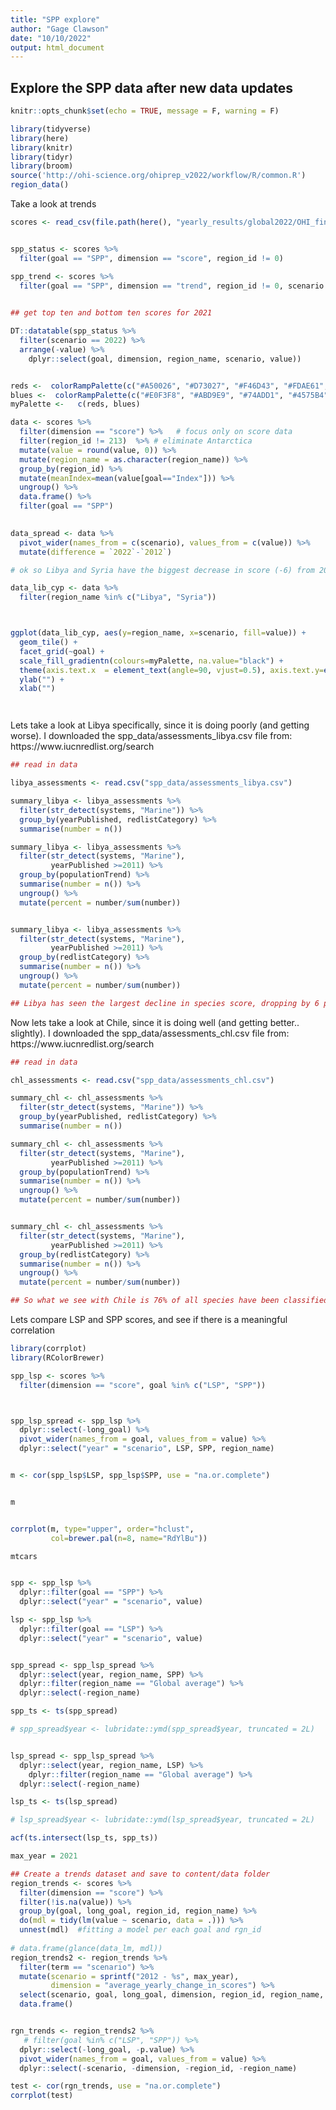 ```yaml
---
title: "SPP explore"
author: "Gage Clawson"
date: "10/10/2022"
output: html_document
---
```


## Explore the SPP data after new data updates

```r
knitr::opts_chunk$set(echo = TRUE, message = F, warning = F)

library(tidyverse)
library(here)
library(knitr)
library(tidyr)
library(broom)
source('http://ohi-science.org/ohiprep_v2022/workflow/R/common.R')
region_data()
```


Take a look at trends


```r


scores <- read_csv(file.path(here(), "yearly_results/global2022/OHI_final_formatted_scores_2022-10-05.csv"))


spp_status <- scores %>%
  filter(goal == "SPP", dimension == "score", region_id != 0) 

spp_trend <- scores %>%
  filter(goal == "SPP", dimension == "trend", region_id != 0, scenario == 2022)
  

## get top ten and bottom ten scores for 2021

DT::datatable(spp_status %>%
  filter(scenario == 2022) %>%
  arrange(-value) %>%
    dplyr::select(goal, dimension, region_name, scenario, value))


reds <-  colorRampPalette(c("#A50026", "#D73027", "#F46D43", "#FDAE61", "#FEE090"), space="Lab")(65)
blues <-  colorRampPalette(c("#E0F3F8", "#ABD9E9", "#74ADD1", "#4575B4", "#313695"))(35)
myPalette <-   c(reds, blues)

data <- scores %>%
  filter(dimension == "score") %>%   # focus only on score data
  filter(region_id != 213)  %>% # eliminate Antarctica
  mutate(value = round(value, 0)) %>%
  mutate(region_name = as.character(region_name)) %>%
  group_by(region_id) %>% 
  mutate(meanIndex=mean(value[goal=="Index"])) %>%
  ungroup() %>%
  data.frame() %>%
  filter(goal == "SPP")
  

data_spread <- data %>%
  pivot_wider(names_from = c(scenario), values_from = c(value)) %>% 
  mutate(difference = `2022`-`2012`)

# ok so Libya and Syria have the biggest decrease in score (-6) from 2012 to 2021.. lets look into this

data_lib_cyp <- data %>%
  filter(region_name %in% c("Libya", "Syria"))



ggplot(data_lib_cyp, aes(y=region_name, x=scenario, fill=value)) + 
  geom_tile() +
  facet_grid(~goal) + 
  scale_fill_gradientn(colours=myPalette, na.value="black") +
  theme(axis.text.x  = element_text(angle=90, vjust=0.5), axis.text.y=element_text(size=10)) +
  ylab("") + 
  xlab("")




```


Lets take a look at Libya specifically, since it is doing poorly (and getting worse). I downloaded the spp_data/assessments_libya.csv file from: https://www.iucnredlist.org/search

```r
## read in data

libya_assessments <- read.csv("spp_data/assessments_libya.csv")

summary_libya <- libya_assessments %>%
  filter(str_detect(systems, "Marine")) %>%
  group_by(yearPublished, redlistCategory) %>%
  summarise(number = n())

summary_libya <- libya_assessments %>%
  filter(str_detect(systems, "Marine"),
         yearPublished >=2011) %>%
  group_by(populationTrend) %>%
  summarise(number = n()) %>%
  ungroup() %>%
  mutate(percent = number/sum(number))


summary_libya <- libya_assessments %>%
  filter(str_detect(systems, "Marine"),
         yearPublished >=2011) %>%
  group_by(redlistCategory) %>%
  summarise(number = n()) %>%
  ungroup() %>%
  mutate(percent = number/sum(number))

## Libya has seen the largest decline in species score, dropping by 6 points. This is a concerning trend, especially considering that Libya has the third worst species subgoal score for 2021. Over the past 10 years, only 4% of the species assessed in Libya have increasing population trends, while 25% are decreasing, according to the IUCN Red List. However, there still remain many data gaps with 7% of the assessed species being data deficient, and nearly 50% with unknown population trends. 
```


Now lets take a look at Chile, since it is doing well (and getting better.. slightly). I downloaded the spp_data/assessments_chl.csv file from: https://www.iucnredlist.org/search

```r
## read in data

chl_assessments <- read.csv("spp_data/assessments_chl.csv")

summary_chl <- chl_assessments %>%
  filter(str_detect(systems, "Marine")) %>%
  group_by(yearPublished, redlistCategory) %>%
  summarise(number = n())

summary_chl <- chl_assessments %>%
  filter(str_detect(systems, "Marine"),
         yearPublished >=2011) %>%
  group_by(populationTrend) %>%
  summarise(number = n()) %>%
  ungroup() %>%
  mutate(percent = number/sum(number))


summary_chl <- chl_assessments %>%
  filter(str_detect(systems, "Marine"),
         yearPublished >=2011) %>%
  group_by(redlistCategory) %>%
  summarise(number = n()) %>%
  ungroup() %>%
  mutate(percent = number/sum(number)) 

## So what we see with Chile is 76% of all species have been classified as least concern, and nearly equal amounts of species have increasing/decreasing population trends. This seems to match up pretty well with its slight positive trend (+1 point over 10 years of data). 
```


Lets compare LSP and SPP scores, and see if there is a meaningful correlation

```r
library(corrplot)
library(RColorBrewer)

spp_lsp <- scores %>%
  filter(dimension == "score", goal %in% c("LSP", "SPP")) 



spp_lsp_spread <- spp_lsp %>%
  dplyr::select(-long_goal) %>%
  pivot_wider(names_from = goal, values_from = value) %>% 
  dplyr::select("year" = "scenario", LSP, SPP, region_name)


m <- cor(spp_lsp$LSP, spp_lsp$SPP, use = "na.or.complete")


m


corrplot(m, type="upper", order="hclust",
         col=brewer.pal(n=8, name="RdYlBu"))

mtcars


spp <- spp_lsp %>%
  dplyr::filter(goal == "SPP") %>% 
  dplyr::select("year" = "scenario", value)

lsp <- spp_lsp %>%
  dplyr::filter(goal == "LSP") %>% 
  dplyr::select("year" = "scenario", value)


spp_spread <- spp_lsp_spread %>%
  dplyr::select(year, region_name, SPP) %>%
  dplyr::filter(region_name == "Global average") %>%
  dplyr::select(-region_name)

spp_ts <- ts(spp_spread)

# spp_spread$year <- lubridate::ymd(spp_spread$year, truncated = 2L)


lsp_spread <- spp_lsp_spread %>%
  dplyr::select(year, region_name, LSP) %>%
    dplyr::filter(region_name == "Global average") %>%
  dplyr::select(-region_name)

lsp_ts <- ts(lsp_spread)

# lsp_spread$year <- lubridate::ymd(lsp_spread$year, truncated = 2L)

acf(ts.intersect(lsp_ts, spp_ts))
```

```r
max_year = 2021

## Create a trends dataset and save to content/data folder
region_trends <- scores %>%
  filter(dimension == "score") %>%
  filter(!is.na(value)) %>%
  group_by(goal, long_goal, region_id, region_name) %>%
  do(mdl = tidy(lm(value ~ scenario, data = .))) %>%
  unnest(mdl)  #fitting a model per each goal and rgn_id
  
# data.frame(glance(data_lm, mdl))
region_trends2 <- region_trends %>%
  filter(term == "scenario") %>%
  mutate(scenario = sprintf("2012 - %s", max_year),
         dimension = "average_yearly_change_in_scores") %>%
  select(scenario, goal, long_goal, dimension, region_id, region_name, value = estimate, p.value) %>%
  data.frame() 


rgn_trends <- region_trends2 %>%
   # filter(goal %in% c("LSP", "SPP")) %>%
  dplyr::select(-long_goal, -p.value) %>%
  pivot_wider(names_from = goal, values_from = value) %>%
  dplyr::select(-scenario, -dimension, -region_id, -region_name)

test <- cor(rgn_trends, use = "na.or.complete")
corrplot(test)


```


